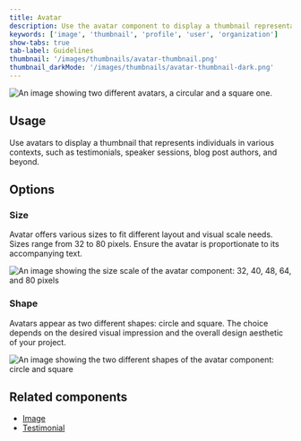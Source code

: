 ```yaml
---
title: Avatar
description: Use the avatar component to display a thumbnail representation of a person.
keywords: ['image', 'thumbnail', 'profile', 'user', 'organization']
show-tabs: true
tab-label: Guidelines
thumbnail: '/images/thumbnails/avatar-thumbnail.png'
thumbnail_darkMode: '/images/thumbnails/avatar-thumbnail-dark.png'
---
```


![An image showing two different avatars, a circular and a square one.](https://user-images.githubusercontent.com/175638/234820833-c803cb11-2bc3-4597-88f3-2cf630a46702.png)

## Usage

Use avatars to display a thumbnail that represents individuals in various contexts, such as testimonials, speaker sessions, blog post authors, and beyond.

## Options

### Size

Avatar offers various sizes to fit different layout and visual scale needs. Sizes range from 32 to 80 pixels. Ensure the avatar is proportionate to its accompanying text.

![An image showing the size scale of the avatar component: 32, 40, 48, 64, and 80 pixels](https://user-images.githubusercontent.com/175638/234826575-1d1d5019-f714-41b1-b8bc-c0d312a46cfe.png)

### Shape

Avatars appear as two different shapes: circle and square. The choice depends on the desired visual impression and the overall design aesthetic of your project.

![An image showing the two different shapes of the avatar component: circle and square](https://user-images.githubusercontent.com/175638/234827120-da548115-450b-4ec8-a6e6-5dcbe98e77c5.png)

## Related components

- [Image](/components/Image)
- [Testimonial](/components/Testimonial)
